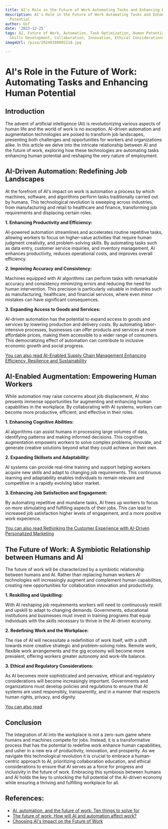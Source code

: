 ```yaml
---
title: AI's Role in the Future of Work Automating Tasks and Enhancing Human Potential
description: AI's Role in the Future of Work Automating Tasks and Enhancing Human
  Potential
author: Usf
date: '2023-12-25'
tags: AI, Future of Work, Automation, Task Optimization, Human Potential, Productivity,
  Skills Development, Collaboration, Innovation, Ethical Considerations
imageUrl: /pixa/20240108092218.jpg

---
```

# AI's Role in the Future of Work: Automating Tasks and Enhancing Human Potential

## Introduction

The advent of artificial intelligence (AI) is revolutionizing various aspects of human life and the world  of work is no exception.  AI-driven  automation and augmentation  technologies are poised to transform job landscapes, presenting both challenges and opportunities for workers  and organizations alike. In this article  we delve into the intricate relationship between AI and the future of work, exploring  how these technologies are  automating tasks enhancing human  potential and reshaping  the  very nature of employment.

## AI-Driven Automation: Redefining Job Landscapes

At the forefront of AI's impact on work is automation a process by which machines, software,  and algorithms perform tasks  traditionally carried out by humans. This technological revolution is sweeping across industries, from manufacturing  and retail to healthcare and  finance, transforming job requirements and displacing certain roles.

**1. Enhancing Productivity and Efficiency:** 

AI-powered automation streamlines and accelerates routine  repetitive tasks, allowing workers to focus on higher-value activities that require human judgment creativity, and problem-solving skills. By automating tasks such as data entry, customer service inquiries, and inventory management, AI enhances productivity, reduces operational costs, and improves overall efficiency.

**2. Improving Accuracy and Consistency:** 

Machines equipped with AI algorithms can perform tasks with remarkable accuracy and consistency minimizing errors and reducing the need for human intervention. This precision is particularly valuable in industries such as manufacturing, healthcare,  and financial services, where even minor mistakes  can  have significant consequences.

**3. Expanding Access to Goods and Services:** 

AI-driven automation has the potential to  expand access to goods and services by lowering production and delivery costs. By automating labor-intensive  processes, businesses can offer products and services at more affordable prices, making them accessible to  a wider range of consumers. This democratizing effect of automation can contribute  to inclusive economic growth and social progress.

[You  can also read AI-Enabled Supply Chain Management Enhancing  Efficiency, Resilience and Sustainability](AI-Enabled%20Supply%20Chain%20Management%20Enhancing%20Efficiency%2C%20Resilience%2C%20and%20Sustainability)


## AI-Enabled Augmentation: Empowering Human Workers

While automation  may raise concerns about job displacement, AI also presents immense opportunities  for augmenting and enhancing human capabilities in the workplace. By collaborating with AI systems, workers  can become more productive, efficient, and effective in their  roles.

**1. Enhancing Cognitive Abilities:** 

AI algorithms  can assist humans in processing large volumes of data, identifying patterns and  making  informed decisions. This cognitive augmentation empowers workers to solve  complex problems, innovate, and generate creative solutions beyond what they could achieve on their own.

**2. Expanding Skillsets and Adaptability:** 

AI systems can provide real-time  training  and support helping workers acquire new skills  and adapt to  changing  job requirements. This continuous learning and adaptability  enables individuals to remain relevant and competitive  in a rapidly evolving labor market.

**3. Enhancing Job Satisfaction and Engagement:**  

By automating repetitive and mundane tasks, AI frees  up workers to focus on more stimulating and fulfilling aspects of their jobs. This can lead to increased job satisfaction higher levels of engagement, and a  more positive work  experience.

[You can also read Rethinking  the Customer  Experience with AI-Driven Personalized Marketing](Rethinking%20the%20Customer%20Experience%20with%20AI-Driven%20Personalized%20Marketing)


## The Future of Work: A Symbiotic Relationship between Humans and AI

The future of work will  be characterized by a  symbiotic  relationship between humans and AI. Rather than replacing human workers AI technologies will increasingly augment and  complement human capabilities, creating new opportunities for collaboration innovation and productivity.

**1. Reskilling and  Upskilling:** 

With AI reshaping job requirements  workers will  need to continuously reskill and upskill to adapt to changing demands.  Governments, educational institutions and businesses must invest in training  programs that equip individuals with the skills necessary to thrive in the AI-driven economy.

**2. Redefining Work  and the  Workplace:** 

The rise of AI will necessitate  a redefinition of  work itself, with a shift towards more creative strategic and problem-solving roles. Remote work, flexible  work arrangements and the  gig economy will become  more prevalent, offering workers greater autonomy and work-life  balance.

**3. Ethical  and Regulatory Considerations:** 

As AI becomes more sophisticated and pervasive, ethical and regulatory considerations will become increasingly  important. Governments and organizations must develop policies and regulations to ensure that AI systems are used responsibly, transparently, and in a manner that respects human rights, privacy,  and dignity.

[You  can  also read ]()


## Conclusion

The integration of AI into  the workplace is  not a zero-sum game where humans and machines compete for jobs. Instead, it is a  transformative process that has the potential to  redefine work enhance human capabilities, and usher in a new era of productivity, innovation, and  prosperity. As we navigate this technological revolution it is crucial to embrace a human-centric approach to  AI, prioritizing collaboration  education, and ethical considerations to ensure  that AI serves as a force for progress and inclusivity in the future of work. Embracing this symbiosis between humans and AI holds the key to unlocking the full potential of the AI-driven economy while ensuring  a thriving  and fulfilling workplace for  all.

## References:
- [AI, automation, and the future of work: Ten things to solve for](https://www.mckinsey.com/featured-insights/future-of-work/ai-automation-and-the-future-of-work-ten-things-to-solve-for)
- [The future of work: How will AI and automation affect work?](https://www.uc.edu/news/articles/2023/05/the-future-of-work--how-will-ai-and-automation-affect-work.html)
- [Choosing AI's Impact on the Future of Work](https://ssir.org/articles/entry/ai-impact-on-jobs-and-work)
